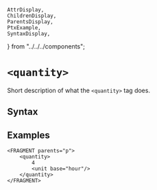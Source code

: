     AttrDisplay,
    ChildrenDisplay,
    ParentsDisplay,
    PtxExample,
    SyntaxDisplay,
} from "../../../components";

# `<quantity>`

Short description of what the `<quantity>` tag does.

## Syntax

<SyntaxDisplay name="quantity" />

## Examples

```ptx-example {2}
<FRAGMENT parents="p">
    <quantity>
        4
        <unit base="hour"/>
    </quantity>
</FRAGMENT>
```
